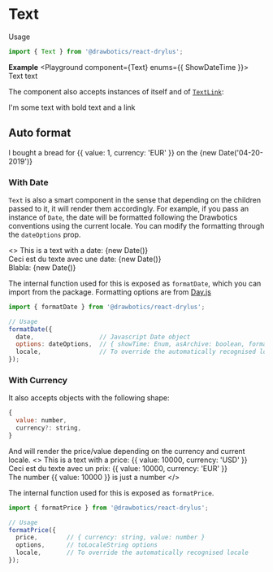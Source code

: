 


# Text
Usage
```jsx
import { Text } from '@drawbotics/react-drylus';
```

__Example__
<Playground component={Text} enums={{ ShowDateTime }}>
  <Text>Text text</Text>
</Playground>

The component also accepts instances of itself and of [`TextLink`](/components/TextLink):

<Playground mode="jsx">
  <Text>I'm some text with <Text bold>bold</Text> text and a <TextLink>link</TextLink></Text>
</Playground>

## Auto format

<Playground mode="jsx">
  <Text locale="en">I bought a bread for {{ value: 1, currency: 'EUR' }} on the {new Date('04-20-2019')}</Text>
</Playground>

### With Date
`Text` is also a smart component in the sense that depending on the children passed to it, it will render them accordingly.
For example, if you pass an instance of `Date`, the date will be formatted following the Drawbotics conventions using the current locale. You can modify the formatting through the `dateOptions` prop.

<Playground mode="jsx">
  <>
    <Text locale="en">This is a text with a date: {new Date()}</Text>
    <br/>
    <Text locale="fr">Ceci est du texte avec une date: {new Date()}</Text>
    <br/>
    <Text locale="nl">Blabla: {new Date()}</Text>
  </>
</Playground>

The internal function used for this is exposed as `formatDate`, which you can import from the package. Formatting options are from [Day.js](https://day.js.org/docs/en/display/format)
```jsx
import { formatDate } from '@drawbotics/react-drylus';

// Usage
formatDate({
  date,                  // Javascript Date object
  options: dateOptions,  // { showTime: Enum, asArchive: boolean, format: Day.js options }
  locale,                // To override the automatically recognised locale
});
```

### With Currency
It also accepts objects with the following shape:
```js
{
  value: number,
  currency?: string,
}
```
And will render the price/value depending on the currency and current locale.
<Playground mode="jsx">
  <>
    <Text locale="en">This is a text with a price: {{ value: 10000, currency: 'USD' }}</Text>
    <br/>
    <Text locale="fr">Ceci est du texte avec un prix: {{ value: 10000, currency: 'EUR' }}</Text>
    <br/>
    <Text locale="en">The number {{ value: 10000 }} is just a number</Text>
  </>
</Playground>

The internal function used for this is exposed as `formatPrice`.
```jsx
import { formatPrice } from '@drawbotics/react-drylus';

// Usage
formatPrice({
  price,        // { currency: string, value: number }
  options,      // toLocaleString options
  locale,       // To override the automatically recognised locale
});
```


